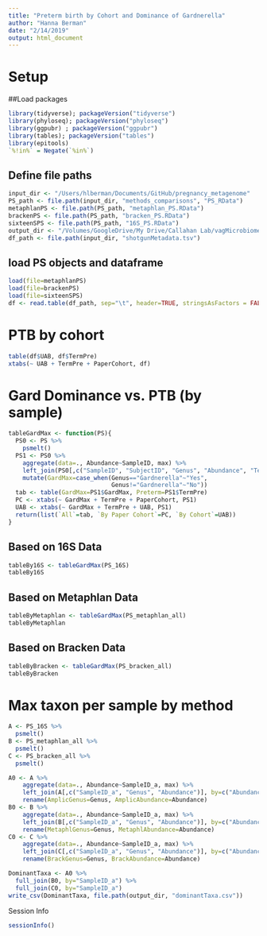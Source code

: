 ```yaml
---
title: "Preterm birth by Cohort and Dominance of Gardnerella"
author: "Hanna Berman"
date: "2/14/2019"
output: html_document
---
```


# Setup
##Load packages
```r
library(tidyverse); packageVersion("tidyverse")
library(phyloseq); packageVersion("phyloseq")
library(ggpubr) ; packageVersion("ggpubr")
library(tables); packageVersion("tables")
library(epitools)
`%!in%` = Negate(`%in%`)
```

## Define file paths
```r
input_dir <- "/Users/hlberman/Documents/GitHub/pregnancy_metagenome"
PS_path <- file.path(input_dir, "methods_comparisons", "PS_RData")
metaphlanPS <- file.path(PS_path, "metaphlan_PS.RData")
brackenPS <- file.path(PS_path, "bracken_PS.RData")
sixteenSPS <- file.path(PS_path, "16S_PS.RData")
output_dir <- "/Volumes/GoogleDrive/My Drive/Callahan Lab/vagMicrobiomeMetagenome/GardPresenceVsMetadata"
df_path <- file.path(input_dir, "shotgunMetadata.tsv")
```

## load PS objects and dataframe
```r
load(file=metaphlanPS)
load(file=brackenPS)
load(file=sixteenSPS)
df <- read.table(df_path, sep="\t", header=TRUE, stringsAsFactors = FALSE)
```

# PTB by cohort
```r
table(df$UAB, df$TermPre)
xtabs(~ UAB + TermPre + PaperCohort, df)
```

# Gard Dominance vs. PTB (by sample)
```r
tableGardMax <- function(PS){
  PS0 <- PS %>%
    psmelt()
  PS1 <- PS0 %>%
    aggregate(data=., Abundance~SampleID, max) %>%
    left_join(PS0[,c("SampleID", "SubjectID", "Genus", "Abundance", "TermPre", "UAB", "PaperCohort")], by=c("Abundance", "SampleID")) %>% 
    mutate(GardMax=case_when(Genus=="Gardnerella"~"Yes",
                             Genus!="Gardnerella"~"No"))
  tab <- table(GardMax=PS1$GardMax, Preterm=PS1$TermPre)
  PC <- xtabs(~ GardMax + TermPre + PaperCohort, PS1)
  UAB <- xtabs(~ GardMax + TermPre + UAB, PS1)
  return(list(`All`=tab, `By Paper Cohort`=PC, `By Cohort`=UAB))
}
```

## Based on 16S Data
```r
tableBy16S <- tableGardMax(PS_16S)
tableBy16S
```

## Based on Metaphlan Data
```r
tableByMetaphlan <- tableGardMax(PS_metaphlan_all)
tableByMetaphlan
```

## Based on Bracken Data
```r
tableByBracken <- tableGardMax(PS_bracken_all)
tableByBracken
```

# Max taxon per sample by method
```r
A <- PS_16S %>%
  psmelt()
B <- PS_metaphlan_all %>%
  psmelt()
C <- PS_bracken_all %>%
  psmelt()

A0 <- A %>%
    aggregate(data=., Abundance~SampleID_a, max) %>%
    left_join(A[,c("SampleID_a", "Genus", "Abundance")], by=c("Abundance", "SampleID_a")) %>%
    rename(AmplicGenus=Genus, AmplicAbundance=Abundance)
B0 <- B %>%
    aggregate(data=., Abundance~SampleID_a, max) %>%
    left_join(B[,c("SampleID_a", "Genus", "Abundance")], by=c("Abundance", "SampleID_a")) %>%
    rename(MetaphlGenus=Genus, MetaphlAbundance=Abundance)
C0 <- C %>%
    aggregate(data=., Abundance~SampleID_a, max) %>%
    left_join(C[,c("SampleID_a", "Genus", "Abundance")], by=c("Abundance", "SampleID_a")) %>%
    rename(BrackGenus=Genus, BrackAbundance=Abundance)

DominantTaxa <- A0 %>%
  full_join(B0, by="SampleID_a") %>%
  full_join(C0, by="SampleID_a")
write_csv(DominantTaxa, file.path(output_dir, "dominantTaxa.csv"))
```

Session Info
```r
sessionInfo()
```